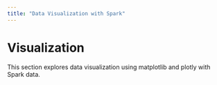 ```yaml
---
title: "Data Visualization with Spark"
---
```


# Visualization

This section explores data visualization using matplotlib and plotly with Spark data.
